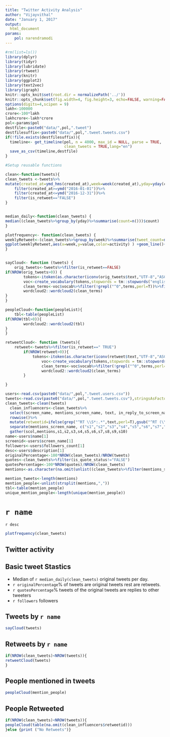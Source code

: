---
title: "Twitter Activity Analysis"
author: "Vijayvithal"
date: "January 1, 2017"
output: 
  html_document 
params:
    pol: narendramodi
---
```{r setup, include=FALSE}
#rm(list=ls())
library(dplyr)
library(tidyr)
library(lubridate)
library(rtweet)
library(knitr)
library(ggplot2)
library(text2vec)
library(igraph)
knitr::opts_knit$set(root.dir = normalizePath('../'))
knitr::opts_chunk$set(fig.width=4, fig.height=3, echo=FALSE, warning=FALSE, message=FALSE)
options(digits=4,scipen = 9)
lakh<-100000
crore<-100*lakh
lakhcrore<-lakh*crore
pol<-params$pol
destfile<-paste0("data/",pol,".tweet")
destfilesuffix<-paste0("data/",pol,".tweet.tweets.csv")
if(!file.exists(destfilesuffix)){
  timeline<- get_timeline(pol, n = 4000, max_id = NULL, parse = TRUE,
                          clean_tweets = TRUE,lang="en")
  save_as_csv(timeline,destfile)
}

```

```{r functions }
#Setup reusable functions

clean<-function(tweets){
clean_tweets <-tweets%>%
mutate(created_at=ymd_hms(created_at),week=week(created_at),yday=yday(created_at),wday=wday(created_at))%>%
	filter(created_at>=ymd("2016-01-01"))%>%
	filter(created_at<=ymd("2016-12-31"))%>%
	filter(is_retweet=="FALSE")
}


median_daily<-function(clean_tweets) {
median((clean_tweets%>%group_by(yday)%>%summarise(count=n()))$count)
}

plotfrequency<- function(clean_tweets) {
weeklyRetweet<-(clean_tweets%>%group_by(week)%>%summarise(tweet_count=n(),retweet=median(retweet_count),favorite=median(favorite_count)))%>%gather(activity,value,tweet_count,retweet,favorite)
ggplot(weeklyRetweet,aes(x=week,y=value,color=activity) ) +geom_line()+ggtitle("tweets Popularity (retweets)")
}


sayCloud<- function (tweets) {
	orig_tweets<-tweets%>%filter(is_retweet==FALSE)
if(NROW(orig_tweets>0)) {
		tokens<-itoken(as.character(iconv(orig_tweets$text,"UTF-8","ASCII",sub="")),preprocessor=tolower,tokenizer=word_tokenizer,ids=orig_tweets$status_id,progressbar = F)
		voc<-create_vocabulary(tokens,stopwords = tm::stopwords("english"))
		clean_terms<-voc$vocab%>%filter(!grepl("^0",terms,perl=T))%>%filter(nchar(terms)>3)%>%filter(terms!="https")%>%arrange(desc(terms_counts))%>%head(n=100)
		wordcloud2::wordcloud2(clean_terms)
}
}

peopleCloud<-function(peopleList){
	tbl<-table(peopleList)
if(NROW(tbl>0)){
		wordcloud2::wordcloud2(tbl)
}
}

retweetCloud<- function (tweets){
	retweet<-tweets%>%filter(is_retweet==" TRUE")
		if(NROW(retweet>0)){
			tokens<-itoken(as.character(iconv(retweet$text,"UTF-8","ASCII",sub="")),preprocessor=tolower,tokenizer=word_tokenizer,ids=retweet$status_id,progressbar = F)
				voc<-create_vocabulary(tokens,stopwords = tm::stopwords("english"))
				clean_terms<-voc$vocab%>%filter(!grepl("^0",terms,perl=T))%>%filter(nchar(terms)>3)%>%filter(terms!="http")%>%filter(terms!="https")%>%arrange(desc(terms_counts))%>%head(n=100)
				wordcloud2::wordcloud2(clean_terms)
		}

}

```

```{r cleanup }
users<-read.csv(paste0("data/",pol,".tweet.users.csv"))
tweets<-read.csv(paste0("data/",pol,".tweet.tweets.csv"),stringsAsFactors=F)
clean_tweets<-clean(tweets)
  clean_influencers<-clean_tweets%>%
  select(screen_name, mentions_screen_name, text, in_reply_to_screen_name)  %>%
  rowwise()%>%
  mutate(retweetid=ifelse(grep("^RT \\S*:.*",text,perl=T),gsub("^RT (\\S*):.*","\\1",text,perl=F),NA)) %>%
  separate(mentions_screen_name, c("s1","s2","s3","s4","s5","s6","s7","s8","s9","s10", sep=","))%>%
  gather(scol,mentions,s1,s2,s3,s4,s5,s6,s7,s8,s9,s10)
name<-users$name[1]
screenid<-users$screen_name[1]
followers<-users$followers_count[1]
desc<-users$description[1]
originalPercentage<-100*NROW(clean_tweets)/NROW(tweets)
quotes<-clean_tweets%>%filter(is_quote_status!="FALSE")
quotesPercentage<-100*NROW(quotes)/NROW(clean_tweets)
mentions<-as.character(na.omit(unlist((clean_tweets%>%filter(mentions_screen_name!="NA"))$mentions_screen_name)))

mention_tweets<-length(mentions)
mention_people<-unlist(strsplit(mentions,","))
tbl<-table(mention_people)
unique_mention_people<-length(unique(mention_people))

```

# `r name`

`r desc`

<div class="row">
<div class="col-md-6">
```{r}
plotfrequency(clean_tweets)
```

## Twitter activity
</div>


<div class="col-md-6">
## Basic tweet Stastics

* Median of `r median_daily(clean_tweets)` original tweets per day.
* `r originalPercentage`% of tweets are original tweets rest are retweets.
* `r quotesPercentage`%  tweets of the original tweets are replies to other tweeters
* `r followers` followers

</div>
</div>

<div class="row">
<div class="col-md-6">

## Tweets by `r name`
```{r}
sayCloud(tweets)
```
</div>
<div class="col-md-6">

## Retweets by `r name`
```{r}
if(NROW(clean_tweets)<NROW(tweets)){
retweetCloud(tweets)
}
```

</div>
</div>
<div class="row">
<div class="col-md-6">

## People mentioned in tweets
```{r}
peopleCloud(mention_people)
```

</div>
<div class="col-md-6">

## People Retweeted

```{r}
if(NROW(clean_tweets)<NROW(tweets)){
peopleCloud(table(na.omit(clean_influencers$retweetid)))
}else {print ("No Retweets")}

```
</div>
</div>

